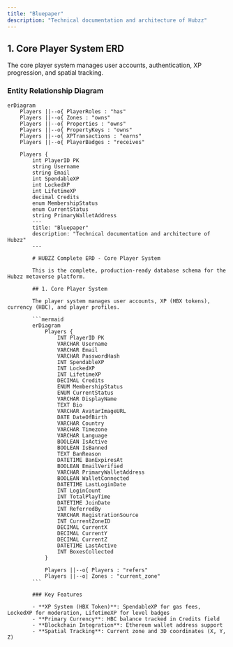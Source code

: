 ```yaml
---
title: "Bluepaper"
description: "Technical documentation and architecture of Hubzz"
---
```


## **1. Core Player System ERD**

The core player system manages user accounts, authentication, XP progression, and spatial tracking.

### Entity Relationship Diagram

```mermaid
erDiagram
	Players ||--o{ PlayerRoles : "has"
	Players ||--o{ Zones : "owns"
	Players ||--o{ Properties : "owns"
	Players ||--o{ PropertyKeys : "owns"
	Players ||--o{ XPTransactions : "earns"
	Players ||--o{ PlayerBadges : "receives"
    
	Players {
		int PlayerID PK
		string Username
		string Email
		int SpendableXP
		int LockedXP
		int LifetimeXP
		decimal Credits
		enum MembershipStatus
		enum CurrentStatus
		string PrimaryWalletAddress
		---
		title: "Bluepaper"
		description: "Technical documentation and architecture of Hubzz"
		---

		# HUBZZ Complete ERD - Core Player System

		This is the complete, production-ready database schema for the Hubzz metaverse platform.

		## 1. Core Player System

		The player system manages user accounts, XP (HBX tokens), currency (HBC), and player profiles.

		```mermaid
		erDiagram
			Players {
				INT PlayerID PK
				VARCHAR Username
				VARCHAR Email
				VARCHAR PasswordHash
				INT SpendableXP
				INT LockedXP
				INT LifetimeXP
				DECIMAL Credits
				ENUM MembershipStatus
				ENUM CurrentStatus
				VARCHAR DisplayName
				TEXT Bio
				VARCHAR AvatarImageURL
				DATE DateOfBirth
				VARCHAR Country
				VARCHAR Timezone
				VARCHAR Language
				BOOLEAN IsActive
				BOOLEAN IsBanned
				TEXT BanReason
				DATETIME BanExpiresAt
				BOOLEAN EmailVerified
				VARCHAR PrimaryWalletAddress
				BOOLEAN WalletConnected
				DATETIME LastLoginDate
				INT LoginCount
				INT TotalPlayTime
				DATETIME JoinDate
				INT ReferredBy
				VARCHAR RegistrationSource
				INT CurrentZoneID
				DECIMAL CurrentX
				DECIMAL CurrentY
				DECIMAL CurrentZ
				DATETIME LastActive
				INT BoxesCollected
			}
    
			Players ||--o{ Players : "refers"
			Players ||--o| Zones : "current_zone"
		```

		### Key Features

		- **XP System (HBX Token)**: SpendableXP for gas fees, LockedXP for moderation, LifetimeXP for level badges
		- **Primary Currency**: HBC balance tracked in Credits field
		- **Blockchain Integration**: Ethereum wallet address support
		- **Spatial Tracking**: Current zone and 3D coordinates (X, Y, Z)
